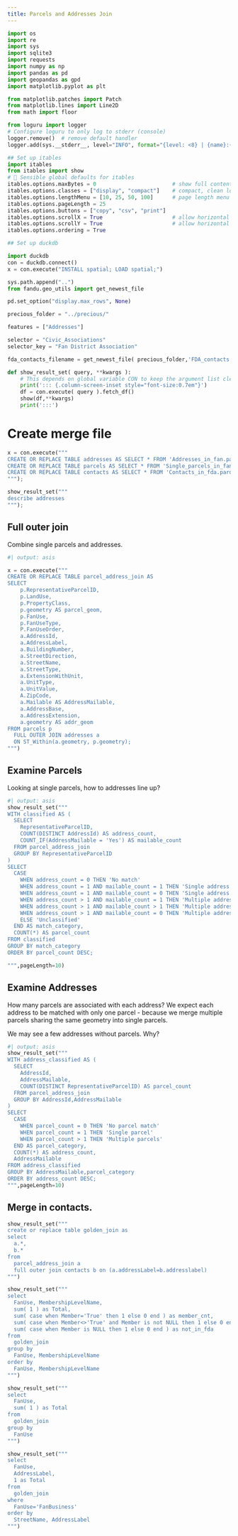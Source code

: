 ```yaml
---
title: Parcels and Addresses Join
---
```


```python
import os
import re
import sys
import sqlite3
import requests
import numpy as np
import pandas as pd
import geopandas as gpd
import matplotlib.pyplot as plt

from matplotlib.patches import Patch
from matplotlib.lines import Line2D
from math import floor

from loguru import logger
# Configure loguru to only log to stderr (console)
logger.remove()  # remove default handler
logger.add(sys.__stderr__, level="INFO", format="{level: <8} | {name}:{function}:{line} - {message}" )  # use the original stderr, not Jupyter’s proxy

## Set up itables
import itables
from itables import show
# 🔧 Sensible global defaults for itables
itables.options.maxBytes = 0                        # show full content in each cell
itables.options.classes = ["display", "compact"]    # compact, clean look
itables.options.lengthMenu = [10, 25, 50, 100]      # page length menu
itables.options.pageLength = 25
itables.options.buttons = ["copy", "csv", "print"]
itables.options.scrollX = True                      # allow horizontal scroll if needed
itables.options.scrollY = True                      # allow horizontal scroll if needed
itables.options.ordering = True

## Set up duckdb

import duckdb
con = duckdb.connect()
x = con.execute("INSTALL spatial; LOAD spatial;")

sys.path.append("..")
from fandu.geo_utils import get_newest_file

pd.set_option("display.max_rows", None)

precious_folder = "../precious/"

features = ["Addresses"]

selector = "Civic_Associations"
selector_key = "Fan District Association"

fda_contacts_filename = get_newest_file( precious_folder,'FDA_contacts',ext='.csv')

```
```python

def show_result_set( query, **kwargs ):
    # This depends on global variable CON to keep the argument list clean
    print('::: {.column-screen-inset style="font-size:0.7em"}')
    df = con.execute( query ).fetch_df()
    show(df,**kwargs)
    print(':::')

```


# Create merge file

```python
x = con.execute("""
CREATE OR REPLACE TABLE addresses AS SELECT * FROM 'Addresses_in_fan.parquet';
CREATE OR REPLACE TABLE parcels AS SELECT * FROM 'Single_parcels_in_fan.parquet';
CREATE OR REPLACE TABLE contacts AS SELECT * FROM 'Contacts_in_fda.parquet';
""");
```

```python
show_result_set("""
describe addresses
""");
```

## Full outer join

Combine single parcels and addresses.

```python
#| output: asis

x = con.execute("""
CREATE OR REPLACE TABLE parcel_address_join AS
SELECT 
    p.RepresentativeParcelID,
    p.LandUse,
    p.PropertyClass,
    p.geometry AS parcel_geom,
    p.FanUse,
    p.FanUseType,
    P.FanUseOrder,
    a.AddressId,
    a.AddressLabel,
    a.BuildingNumber,
    a.StreetDirection,
    a.StreetName,
    a.StreetType,
    a.ExtensionWithUnit,
    a.UnitType,
    a.UnitValue,
    A.ZipCode,
    a.Mailable AS AddressMailable,
    a.AddressBase,
    a.AddressExtension,
    a.geometry AS addr_geom
FROM parcels p
  FULL OUTER JOIN addresses a
  ON ST_Within(a.geometry, p.geometry);
""")
```

## Examine Parcels

Looking at single parcels, how to addresses line up?  

```python
#| output: asis
show_result_set("""
WITH classified AS (
  SELECT 
    RepresentativeParcelID,
    COUNT(DISTINCT AddressId) AS address_count,
    COUNT_IF(AddressMailable = 'Yes') AS mailable_count
  FROM parcel_address_join
  GROUP BY RepresentativeParcelID
)
SELECT
  CASE
    WHEN address_count = 0 THEN 'No match'
    WHEN address_count = 1 AND mailable_count = 1 THEN 'Single address (mailable)'
    WHEN address_count = 1 AND mailable_count = 0 THEN 'Single address (not mailable)'
    WHEN address_count > 1 AND mailable_count = 1 THEN 'Multiple addresses (1 mailable)'
    WHEN address_count > 1 AND mailable_count > 1 THEN 'Multiple addresses (many mailable)'
    WHEN address_count > 1 AND mailable_count = 0 THEN 'Multiple addresses (none mailable)'
    ELSE 'Unclassified'
  END AS match_category,
  COUNT(*) AS parcel_count
FROM classified
GROUP BY match_category
ORDER BY parcel_count DESC;

""",pageLength=10)
```

## Examine Addresses

How many parcels are associated with each address?  We expect each address to be matched
with only one parcel - because we merge multiple parcels sharing the same geometry into single parcels.

We may see a few addresses without parcels.  Why?

```python
#| output: asis
show_result_set("""
WITH address_classified AS (
  SELECT 
    AddressId,
    AddressMailable,
    COUNT(DISTINCT RepresentativeParcelID) AS parcel_count
  FROM parcel_address_join
  GROUP BY AddressId,AddressMailable
)
SELECT
  CASE
    WHEN parcel_count = 0 THEN 'No parcel match'
    WHEN parcel_count = 1 THEN 'Single parcel'
    WHEN parcel_count > 1 THEN 'Multiple parcels'
  END AS parcel_category,
  COUNT(*) AS address_count,
  AddressMailable
FROM address_classified
GROUP BY AddressMailable,parcel_category
ORDER BY address_count DESC;
""",pageLength=10)
```

## Merge in contacts.

```python
show_result_set("""
create or replace table golden_join as
select
  a.*,
  b.*
from
  parcel_address_join a
  full outer join contacts b on (a.addressLabel=b.addresslabel)
""")
```



```python
show_result_set("""
select 
  FanUse, MembershipLevelName,
  sum( 1 ) as Total,
  sum( case when Member='True' then 1 else 0 end ) as member_cnt,
  sum( case when Member<>'True' and Member is not NULL then 1 else 0 end) as non_member_cnt,
  sum( case when Member is NULL then 1 else 0 end ) as not_in_fda
from
  golden_join
group by
  FanUse, MembershipLevelName
order by
  FanUse, MembershipLevelName
""")
```



```python
show_result_set("""
select 
  FanUse,
  sum( 1 ) as Total
from
  golden_join
group by
  FanUse
""")
```



```python
show_result_set("""
select 
  FanUse,
  AddressLabel,
  1 as Total
from
  golden_join
where
  FanUse='FanBusiness'
order by
  StreetName, AddressLabel
""")
```





